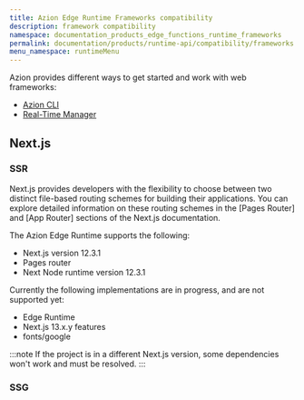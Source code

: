 ```yaml
---
title: Azion Edge Runtime Frameworks compatibility
description: framework compatibility
namespace: documentation_products_edge_functions_runtime_frameworks
permalink: documentation/products/runtime-api/compatibility/frameworks
menu_namespace: runtimeMenu
---
```


Azion provides different ways to get started and work with web frameworks: 

- [Azion CLI]()
- [Real-Time Manager]()

## Next.js 

### SSR 

Next.js provides developers with the flexibility to choose between two distinct file-based routing schemes for building their applications. You can explore detailed information on these routing schemes in the [Pages Router] and [App Router] sections of the Next.js documentation. 

The Azion Edge Runtime supports the following:

- Next.js version 12.3.1
- Pages router
- Next Node runtime version 12.3.1

Currently the following implementations are in progress, and are not supported yet:

- Edge Runtime
- Next.js 13.x.y features
- fonts/google

:::note
If the project is in a different Next.js version, some dependencies won't work and must be resolved.
:::



### SSG


